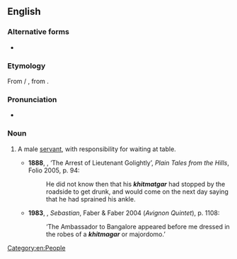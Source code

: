 ==English==

===Alternative forms===
* {{alter|en|khidmatgar|khidmutgar|kitmagar|khitmagar}}

===Etymology===
From {{etyl|ur|en}} {{m|ur|خدمتگار|tr=xidmatgār|sc=ur-Arab}} / {{etyl|hi|en}} {{m|hi|ख़िदमतगार|tr=xidmatgār|sc=Deva}}, from {{etyl|fa|en}} {{m|fa|خدمتگار|tr=xedmatgâr|sc=fa-Arab}}.

===Pronunciation===
* {{a|UK}} {{IPA|/ˈkɪdmətɡɑː/|lang=en}}

===Noun===
{{en-noun}}

# {{lb|en|India}} A male [[servant]], with responsibility for waiting at table.
#* '''1888''', {{w|Rudyard Kipling}}, ‘The Arrest of Lieutenant Golightly’, ''Plain Tales from the Hills'', Folio 2005, p. 94:
#*: He did not know then that his '''''khitmatgar''''' had stopped by the roadside to get drunk, and would come on the next day saying that he had sprained his ankle.
#* '''1983''', {{w|Lawrence Durrell}}, ''Sebastian'', Faber & Faber 2004 (''Avignon Quintet''), p. 1108:
#*: ‘The Ambassador to Bangalore appeared before me dressed in the robes of a '''''khitmagar''''' or majordomo.’

[[Category:en:People]]